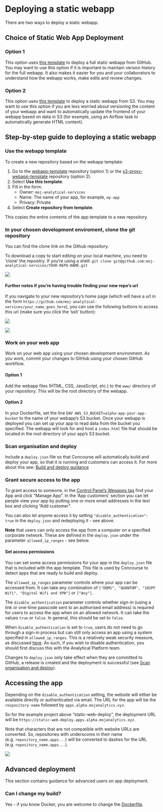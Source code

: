 # Deploying a static webapp

There are two ways to deploy a static webapp.

## Choice of Static Web App Deployment

### Option 1

This option uses [this template](https://github.com/moj-analytical-services/webapp-template) to deploy a full static webapp from GitHub. You may want to use this option if it is important to maintain version history for the full webapp. It also makes it easier for you and your collaborators to understand how the webapp works, make edits and review changes.

### Option 2

This option uses [this template](https://github.com/moj-analytical-services/s3-proxy-webapp-template) to deploy a static webapp from S3. You may want to use this option if you are less worried about versioning the content of your webapp and want to automatically update the frontend of your webapp based on data in S3 (for example, using an Airflow task to automatically generate HTML content).


## Step-by-step guide to deploying a static webapp

### Use the webapp template

To create a new repository based on the webapp template:

1. Go to the [webapp-template](https://github.com/moj-analytical-services/webapp-template) repository (option 1) or the [s3-proxy-webapp-template](https://github.com/moj-analytical-services/s3-proxy-webapp-template) repository (option 2).
2. Select __Use this template__.
3. Fill in the form:
    + Owner: `moj-analytical-services`
    + Name: The name of your app, for example, `my-app`
    + Privacy: Private
4. Select __Create repository from template__.

This copies the entire contents of the app template to a new repository.

### In your chosen development enviroment, clone the git repository

You can find the clone link on the Github repository.

To download a copy to start editing on your local machine, you need to 'clone' the repositry. If you're using a shell: `git clone git@github.com:moj-analytical-services/YOUR-REPO-NAME.git`

![](images/static/static_git_clone.gif)

#### Further notes if you're having trouble finding your new repo's url

If you navigate to your new repository's home page (which will have a url in the form `https://github.com/moj-analytical-services/your_name_goes_here`), you can use the following buttons to access this url (make sure you click the 'ssh' button):

![](images/static/use_ssh.PNG)

![](images/static/ssh_url.PNG)


### Work on your web app

Work on your web app using your chosen development environment. As you work, commit your changes to GitHub using your chosen GitHub workflow.

#### Option 1

Add the webapp files (HTML, CSS, JavaScript, etc.) to the `www/` directory of your repository. This will be the root directory of the webapp.

#### Option 2

In your Dockerfile, set the line `ENV AWS_S3_BUCKET=alpha-app-your-app-bucket` to the name of your webapp's S3 bucket. Once your webapp is deployed you can set up your app to read data from the bucket you specified. The webapp will look for and host a `index.html` file that should be located in the root directory of your app's S3 bucket.

### Scan organisation and deploy

Include a `deploy.json` file so that Concourse will automatically build and deploy your app, so that it is running and customers can access it. For more about this see: [Build and deploy guidance](https://moj-analytical-services.github.io/platform_user_guidance/build-and-deploy.html)

### Grant secure access to the app

To grant access to someone, in the [Control Panel's Wepapps tag](https://controlpanel.services.alpha.mojanalytics.xyz/webapps) find your App and click "Manage App". In the 'App customers' section you can let people view your app by putting one or more email addresses in the text box and clicking "Add customer".

You can also let anyone access it by setting `"disable_authentication": true` in the `deploy.json` and redeploying it - see above.

**Note** that users can only access the app from a computer on a specified corporate network. These are defined in the `deploy.json` under the parameter `allowed_ip_ranges` - see below.

#### Set access permissions

You can set some access permissions for your app in the `deploy.json` file that is included with the app template. This file is used by Concourse to detect apps that are ready to build and deploy.

The `allowed_ip_ranges` parameter controls where your app can be accessed from. It can take any combination of `["DOM1", "QUANTUM", "102PF Wifi", "Digital Wifi and VPN"]` or `["Any"]`.

The `disable_authentication` parameter controls whether sign-in (using a link or one-time passcode sent to an authorised email address) is required for users to access the app when on an allowed network. It can take the values `true` or `false`. In general, this should be set to `false`.

When `disable_authentication` is set to `true`, users do not need to go through a sign-in process but can still only access an app using a system specified in `allowed_ip_ranges`. This is a relatively weak security measure, as discussed [here](https://ministryofjustice.github.io/security-guidance/standards/authentication/#ip-addresses). As such, if you wish to disable authentication, you should first discuss this with the Analytical Platform team.

Changes to `deploy.json` only take effect when they are committed to GitHub, a release is created and the deployment is successful (see [Scan organisation and deploy][Scan organisation and deploy]).

## Accessing the app

Depending on the `disable_authentication` setting, the website will either be available directly or authenticated via email. The URL for the app will be the `respository-name` followed by `apps.alpha.mojanalytics.xyz`.

So for the example project above "static-web-deploy", the deployment URL will be `https://static-web-deploy.apps.alpha.mojanalytics.xyz`.

Note that characters that are not compatible with website URLs are converted. So, repositories with underscores in their name (e.g. `repository_name.apps...`) will be converted to dashes for the URL (e.g. `repository_name.apps...`).

![](images/static/static_deployed.gif)


## Advanced deployment

This section contains guidance for advanced users on app deployment.

### Can I change my build?

Yes - if you know Docker, you are welcome to change the
[Dockerfile](https://github.com/moj-analytical-services/webapp-template/blob/master/Dockerfile).
